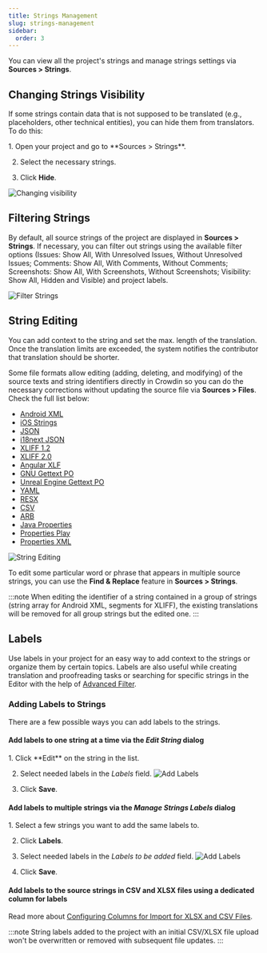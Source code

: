 ```yaml
---
title: Strings Management
slug: strings-management
sidebar:
  order: 3
---
```



You can view all the project's strings and manage strings settings via **Sources > Strings**.

## Changing Strings Visibility

If some strings contain data that is not supposed to be translated (e.g., placeholders, other technical entities), you can hide them from translators. To do this:

<Steps>
  1. Open your project and go to **Sources > Strings**.

  2. Select the necessary strings.

  3. Click **Hide**.
</Steps>

<Image src={stringHide} alt="Changing visibility" />

## Filtering Strings

By default, all source strings of the project are displayed in **Sources > Strings**. If necessary, you can filter out strings using the available filter options (Issues: Show All, With Unresolved Issues, Without Unresolved Issues; Comments: Show All, With Comments, Without Comments; Screenshots: Show All, With Screenshots, Without Screenshots; Visibility: Show All, Hidden and Visible) and project labels.

<Image src={stringFilter} alt="Filter Strings" />

## String Editing

You can add context to the string and set the max. length of the translation.
Once the translation limits are exceeded, the system notifies the contributor that translation should be shorter.

Some file formats allow editing (adding, deleting, and modifying) of the source texts and string identifiers directly in Crowdin so you can do the necessary corrections without updating the source file via **Sources > Files**. Check the full list below:

* [Android XML](https://store.crowdin.com/android-xml)
* [iOS Strings](https://store.crowdin.com/strings)
* [JSON](https://store.crowdin.com/json)
* [i18next JSON](https://store.crowdin.com/i18next-json)
* [XLIFF 1.2](https://store.crowdin.com/xliff)
* [XLIFF 2.0](https://store.crowdin.com/xliff2.0)
* [Angular XLF](https://store.crowdin.com/angular)
* [GNU Gettext PO](https://store.crowdin.com/gnu-gettext)
* [Unreal Engine Gettext PO](https://store.crowdin.com/gettext-unreal)
* [YAML](https://store.crowdin.com/yaml)
* [RESX](https://store.crowdin.com/resx)
* [CSV](https://store.crowdin.com/csv)
* [ARB](https://store.crowdin.com/arb)
* [Java Properties](https://store.crowdin.com/java-properties)
* [Properties Play](https://store.crowdin.com/properties-play)
* [Properties XML](https://store.crowdin.com/properties-xml)

<Image src={stringEdit} alt="String Editing" />

To edit some particular word or phrase that appears in multiple source strings, you can use the **Find & Replace** feature in **Sources > Strings**.

:::note
When editing the identifier of a string contained in a group of strings (string array for Android XML, segments for XLIFF), the existing translations will be removed for all group strings but the edited one.
:::

## Labels

Use labels in your project for an easy way to add context to the strings or organize them by certain topics. Labels are also useful while creating translation and proofreading tasks or searching for specific strings in the Editor with the help of [Advanced Filter](/online-editor/).

<LinkCard
  title="Managing Project Labels"
  description="Learn how to make your Crowdin project labels."
  href="/project-settings/labels/"
/>

### Adding Labels to Strings

There are a few possible ways you can add labels to the strings.

#### Add labels to one string at a time via the *Edit String* dialog

<Steps>
  1. Click **Edit** on the string in the list.

  2. Select needed labels in the *Labels* field. <Image src={labelsAdding1} alt="Add Labels" />

  3. Click **Save**.
</Steps>

#### Add labels to multiple strings via the *Manage Strings Labels* dialog

<Steps>
  1. Select a few strings you want to add the same labels to.

  2. Click **Labels**.

  3. Select needed labels in the *Labels to be added* field. <Image src={labelsAdding2} alt="Add Labels" />

  4. Click **Save**.
</Steps>

#### Add labels to the source strings in CSV and XLSX files using a dedicated column for labels

Read more about [Configuring Columns for Import for XLSX and CSV Files](/csv-xlsx-configuration/).

:::note
String labels added to the project with an initial CSV/XLSX file upload won't be overwritten or removed with subsequent file updates.
:::
